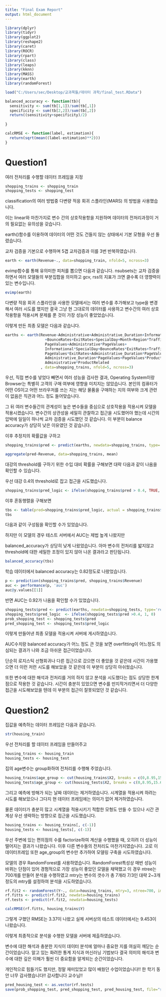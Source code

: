 ```yaml
---
title: "Final Exam Report"
output: html_document
---
```


```r
library(dplyr)
library(tidyr)
library(ggplot2)
library(reshape2)
library(caret)
library(ROCR)
library(rpart)
library(class)
library(leaps)
library(kknn)
library(MASS)
library(earth)
library(randomForest)
```

```r
load("C:/Users/sec/Desktop/교과목들/데이터 과학/final_test.RData")
```

```r
balanced_accuracy <- function(tb){
  sensitivity <- sum(tb[1,1])/sum(tb[,1])
  specificity <- sum(tb[2,2])/sum(tb[,2])
  return((sensitivity+specificity)/2)
  
}

```

```r
calcRMSE <- function(label, estimation){
  return(sqrt(mean((label-estimation)**2)))
}
```

# Question1

여러 전처리를 수행할 데이터 프레임을 지정
```r
shopping_trains <- shopping_train
shopping_tests <- shopping_test
```

classification의 여러 방법중 다변량 적응 회귀 스플라인(MARS) 의 방법을 사용했습니다.

이는 linear와 마찬가지로 변수 간의 상호작용항을 지원하며 데이터의 전처리과정이 거의 필요없는 유의성을 갖습니다. 


earth()함수를 이용하여 데이터의 어떤 것도 건들지 않는 상태에서 기본 모형을 우선 돌렸습니다.

교차 검증을 기본으로 수행하며 5겹 교차검증과 이를 3번 반복하였습니다.
```r
earth <- earth(Revenue~., data=shopping_train, nfold=5, ncross=3)
```

evimp함수를 통해 유의미한 피처를 뽑으면 다음과 같습니다.
nsubsets는 교차 검증을 하면서 여러 모델들의 부분집합을 의미하고 gcv, rss의 지표가 크면 클수록 더 영향력이 있는 변수입니다.
```r
evimp(earth)
```

다변량 적응 회귀 스플라인을 사용한 모델에서는 여러 변수를 추가해보고 type을 변경해서 여러 시도를 했지만 결국 그냥 현 그대로의 데이터를 사용하고 변수간의 여러 상호작용항을 적용시켜 문제를 푼 것이 가장 성능이 좋았었습니다.

이렇게 만든 최종 모델은 다음과 같습니다.

```r
earths <- earth(Revenue~Administrative+Administrative_Duration+Informational+Informational_Duration+ProductRelated+ProductRelated_Duration+
                  +BounceRates+ExitRates+SpecialDay+Month+Region*TrafficType+VisitorType+Weekend+Region+
                  PageValues+Administrative*PageValues+
                  Informational*SpecialDay+BounceRates*ExitRates+TrafficType*Region+VisitorType*Region+PageValues*BounceRates+
                  PageValues*ExitRates+Administrative_Duration*PageValues+Month*ExitRates+Administrative*SpecialDay+
                  Administrative_Duration*PageValues+PageValues*ProductRelated+Month*ProductRelated+ProductRelated*Informational+
                  Administrative*ProductRelated
                , data=shopping_trains, nfold=5, ncross=3)
```

우선, 직접 변수를 넣었다 빼면서 여러 성능을 검사한 결과, Operating System이랑 Browser는 특별히 고객의 구매 여부에 영향을 미치지는 않았습니다. 본인의 컴퓨터가 어떤 OS이고 어떤 브라우저를 쓰는 지는 해당 물품을 구매하는 지의 여부와 크게 관련이 없음은 직관과 어느 정도 들어맞습니다.

그 뒤 여러 변수들간의 관계성이 높은 변수들을 중심으로 상호작용을 적용시켜 모델을 적용시켰습니다. 변수간의 상관성을 세밀히 관찰하고 접근을 시도했어야 했는데 시간의 압박에 일일이 하나씩 교차 검증을 시도했던 것 같습니다. 이 부분이 balance accuracy가 상당히 낮은 이유였던 것 같습니다.

이후 추정치의 확률값을 구하고
```r
shopping_trains$pred <- predict(earths, newdata=shopping_trains, type='response')
```


```r
aggregate(pred~Revenue, data=shopping_trains, mean)
```

대강의 threshold를 구하기 위한 수입 대비 확률을 구해보면 대략 다음과 같이 나옴을 확인할 수 있습니다.

우선 대강 0.4의 threshold로 잡고 접근을 시도했습니다.
```r
shopping_trains$pred_logic <- ifelse(shopping_trains$pred > 0.4, TRUE, FALSE)
```

이후 혼동행렬을 구해보면
```r
tbs <- table(pred=shopping_trains$pred_logic, actual = shopping_trains$Revenue)
tbs
```

다음과 같이 구성됨을 확인할 수가 있었습니다.

하지만 이 모델의 경우 테스트 서버에서 AUC는 제법 높게 나왔지만

balanced_accuracy가 상당히 낮게 나왔었습니다. 아마 변수의 전처리를 밟지않고 threshold에 대한 세밀한 조정이 있지 않아 나온 결과라고 판단됩니다.

```r
balanced_accuracy(tbs)
```

학습 데이터에서 balanced accuracy는 0.82정도로 나왔었습니다.

```r
p <- prediction(shopping_trains$pred, shopping_trains$Revenue)
auc <- performance(p, 'auc')
auc@y.values[[1]]
```

반면 AUC는 0.92가 나옴을 확인할 수가 있었습니다.


```r
shopping_tests$pred <- predict(earths, newdata=shopping_tests, type='response')
shopping_tests$pred_logic  <- ifelse(shopping_tests$pred >0.4, 1, 0)
prob_shopping_test <- shopping_tests$pred
pred_shopping_test <- shopping_tests$pred_logic
```

이렇게 만들어낸 최종 모델을 적용시켜 서버에 게시하였습니다.

AUC수치랑 balanced accuracy가 어느 정도 큰 것을 보면 overfitting이 어느정도 의심되는 결과가 나와 조금 아쉬운 접근이었습니다.

단순히 로지스틱 선형회귀나 다른 접근으로 갔으면 더 좋았을 것 같은데 시간이 가용했으면 더 이런 저런 시도를 해보았을 것 같은데 이 부분이 상당히 아쉬웠습니다.

또한 변수에 대한 해석과 전처리를 거의 하지 않고 분석을 시도했다는 점도 상당한 한계점으로 작용한 것 같습니다. 시간이 충분히 있었으면 변수를 만지작거리면서 더 다양한 접근을 시도해보았을 텐데 이 부분의 접근이 잘못되었던 것 같습니다.

# Question2

집값을 예측하는 데이터 프레임은 다음과 같습니다.

```r
str(housing_train)
```

우선 전처리를 할 데이터 프레임을 만들어주고
```r
housing_trains <- housing_train
housing_tests <- housing_test
```

집의 age변수는 group화하여 전처리를 수행해 주었습니다.
```r
housing_trains$age_group <- cut(housing_trains$X2, breaks = c(0,8.95,15.60,17.24,26.55,43.80,Inf), lables=c("1","2","3","4","5","6"), right=F)
housing_tests$age_group <- cut(housing_tests$X2, breaks = c(0,8.95,15.60,17.24,26.55,43.80,Inf), lables=c("1","2","3","4","5","6"), right=F)
```

그리고 예측에 방해가 되는 날짜 데이터는 제거하였습니다. 시계열을 적용시켜 하려는 시도를 해보았으나 그다지 현 데이터 프레임에는
의미가 없어 제거하였습니다.

물론 데이터가 충분히 많고 시계열을 적용시키기 적합한 모형도 만들 수 있으나 시간 관계상 우선 생략하는 방향으로 접근을 시도했습니다.
```r
housing_trains <- housing_trains[, c(-1)]
housing_tests <- housing_tests[, c(-1)]
```

우선 주변에 있는 편의점의 수를 factorize하여 계산을 수행했을 때, 오히려 더 성능이 떨어지는 결과가 나왔습니다. 이후 다른 변수들의 전처리도 마찬가지였습니다. 고로 이 데이터프레임 또한 age_group의 변수만 추가하여 모델링 구축을 시도하였습니다.

모델의 경우 RandomForest를 사용하였습니다. RandomForest특성상 매번 성능이 바뀌는 단점이 있어 경험적으로 가장 성능이 좋았던 모델을 채택했고 이 경우 ntree는 700개를 만들어 분석을 수행하였고 mtry는 변수의 갯수가 총 7개라 7/3인 대략 2~3개 정도의 mtry를 설정하여 분석을 시도하였습니다. 

```r
rf.fit2 <- randomForest(Y~., data=housing_trains, mtry=3, ntree=700, importance=T)
rf.fitts <- predict(rf.fit2, newdata=housing_trains)
rf.tests <- predict(rf.fit2, newdata=housing_tests)
```

```r
calcRMSE(rf.fitts, housing_trains$Y)
```

그렇게 구했던 RMSE는 3.37이 나왔고 실제 서버상의 테스트 데이터에서는 9.453이 나왔습니다.

이렇게 최종적으로 분석을 수행한 모델을 서버에 제출하였습니다.

변수에 대한 해석과 충분한 지식이 데이터 분석에 얼마나 중요한 지를 여실히 깨닫는 순간이었습니다. 알고 있는 화려한 통계 지식과 머신러닝 기법보다 결국 의미의 해석과 변수에 대한 깊은 이해가 훨씬 더 중요함을 알게되는 순간이었습니다.

개인적으로 힘들기도 했지만, 정말 재미있었고 많이 배웠던 수업이었습니다!! 한 학기 동안 너무 감사했습니다!! 감사합니다 교수님!!



```r
pred_housing_test <- as.vector(rf.tests)
save(prob_shopping_test, pred_shopping_test, pred_housing_test, file="st21600685.RData")
```
